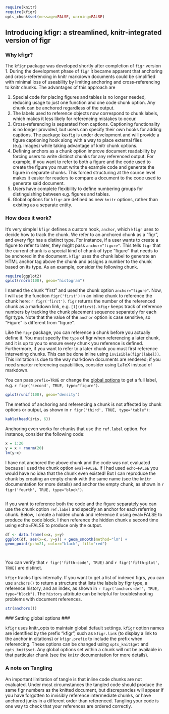 %\VignetteEngine{knitr::knitr}
%\VignetteIndexEntry{introduction to kfigr}

```{r setup, echo=FALSE, message=FALSE}
require(knitr)
require(kfigr)
opts_chunk$set(message=FALSE, warning=FALSE)
```

Introducing kfigr: a streamlined, knitr-integrated version of figr
------------------------------------------------------------------

### Why kfigr? ###

The `kfigr` package was developed shortly after completion of `figr` version 1. During the development phase of `figr` it became apparent that anchoring and cross-referencing in knitr markdown documents could be simplified with minimal loss of useability by limiting anchoring and cross-referencing to  knitr chunks. The advantages of this approach are

1. Special code for placing figures and tables is no longer needed, reducing usage to just one function and one code chunk option. Any chunk can be anchored regardless of the output.
2. The labels used to reference objects now correspond to chunk labels, which makes it less likely for referencing mistakes to occur.
3. Cross-referencing is separated from captions. Captioning functionality is no longer provided, but users can specify their own hooks for adding captions. The package `kexfig` is under development and will provide a figure captioning hook along with a way to place external files (e.g. images) while taking advantage of knitr chunk options.
4. Defining anchors as a chunk option improve document readability by forcing users to write distinct chunks for any referenced output. For example, if you want to refer to both a figure and the code used to create the figure you must write the example code and generate the figure in separate chunks. This forced structuring at the source level makes it easier for readers to compare a document to the code used to generate said document.
5. Users have complete flexibility to define numbering groups for distinguishing between e.g. figures and tables.
6. Global options for `kfigr` are defined as new `knitr` options, rather than existing as a separate entity.

### How does it work? ###

It's very simple! `kfigr` defines a custom hook, `anchor`, which `kfigr` uses to decide how to track the chunk. We refer to an anchored chunk as a "figr", and every figr has a distinct type. For instance, if a user wants to create a figure to refer to later, they might pass `anchor="figure"`. This tells `figr` that the current chunk is a special kind of chunk of type "figure" that needs to be anchored in the document. `kfigr` uses the chunk label to generate an HTML anchor tag above the chunk and assigns a number to the chunk based on its type. As an example, consider the following chunk. 

```{r first, anchor="figure"}
require(ggplot2)
qplot(rnorm(100), geom="histogram")
```

I named the chunk "first" and used the chunk option `anchor="figure"`. Now, I will use the function `figr('first')` in an inline chunk to reference the chunk here: `r figr('first')`. `figr` returns the number of the referenced chunk as a markdown link, e.g. `[1](#first)`. `kfigr` keeps track of reference numbers by tracking the chunk placement sequence separately for each figr type.  Note that the value of the `anchor` option is case sensitive, so "Figure" is different from "figure".

Like the `figr` package, you can reference a chunk before you actually define it. You must specify the `type` of figr when referencing a later chunk, and it is up to you to ensure every chunk you reference is defined. Furthermore, if you want to refer to a later chunk you must first reference intervening chunks. This can be done inline using `invisible(figr(label))`. This limitation is due to the way markdown documents are rendered; if you need smarter referencing capabilities, consider using LaTeX instead of markdown.

You can pass `prefix=TRUE` or change the [global options](#setting-global-options) to get a full label, e.g. `r figr('second', TRUE, type="figure")`.

```{r second, anchor="figure"}
qplot(runif(100), geom="density")
```

The method of anchoring and referencing a chunk is not affected by chunk options or output, as shown in `r figr('third', TRUE, type="table")`:

```{r third, anchor="table", results='asis'}
kable(head(iris, 6))
```

Anchoring even works for chunks that use the `ref.label` option. For instance, consider the following code:

```{r fourth, eval=FALSE}
x = 1:20
y = x + rnorm(20)
lm(y~x)
```

I have not anchored the above chunk and the code was not evaluated because I used the chunk option `eval=FALSE`. If I had used `echo=FALSE` you would have no idea that the chunk even existed! But I can reproduce the chunk by creating an empty chunk with the same name (see the `knitr` documentation for more details) and anchor the empty chunk, as shown in `r figr('fourth', TRUE, type="block")`. 

```{r fourth, anchor="block"}
```

If you want to reference both the code and the figure separately you can use the chunk option `ref.label` and specify an anchor for each referring chunk. Below, I create a hidden chunk and reference it using eval=FALSE to produce the code block. I then reference the hidden chunk a second time using echo=FALSE to produce only the output. 

```{r fifth, echo=FALSE, eval=FALSE}
df <- data.frame(x=x, y=y)
ggplot(df, aes(x=x, y=y)) + geom_smooth(method="lm") + 
geom_point(pch=21, color="black", fill="red")
```

```{r fifth-code, ref.label='fifth', anchor="block", eval=FALSE}
```

```{r fifth-plot, ref.label='fifth', anchor="figure", echo=FALSE}
```

You can verify that `r figr('fifth-code', TRUE)` and `r figr('fifth-plot', TRUE)` are distinct.

`kfigr` tracks figrs internally. If you want to get a list of indexed figrs, you can use `anchors()` to return a structure that lists the labels by figr type, a reference history, and an index, as shown in `r figr('anchors-def', TRUE, type="block")`. The `history` attribute can be helpful for troubleshooting problems with document references.

```{r anchors-def, anchor="block"}
str(anchors())
```

<a name="setting-global-options"></a>
### Setting global options ###

`kfigr` uses knitr_opts to maintain global default settings. `kfigr` option names are identified by the prefix "kfigr", such as `kfigr.link` (to display a link to the anchor in citations) or `kfigr.prefix` to include the prefix when referencing. These options can be changed using `opts_knit$get` and `opts_knit$set`. Any global options set within a chunk will not be available in that particular chunk (see the `knitr` documentation for more details). 

### A note on Tangling ###
An important limitation of tangle is that inline code chunks are not evaluated. Under most circumstances the tangled code should produce the same figr numbers as the knitted document, but discrepancies will appear if you have forgotten to invisibly reference intermediate chunks, or have anchored junks in a different order than referenced. Tangling your code is one way to check that your references are ordered correctly.
